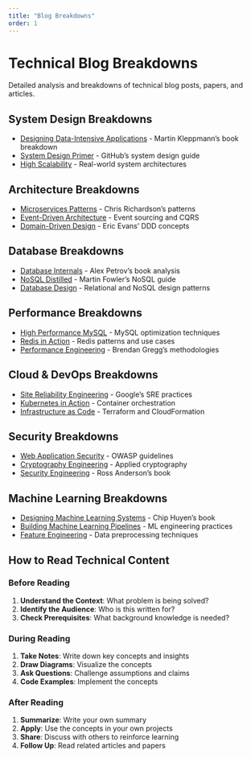 ```yaml
---
title: "Blog Breakdowns"
order: 1
---
```


# Technical Blog Breakdowns

Detailed analysis and breakdowns of technical blog posts, papers, and articles.

## System Design Breakdowns

- [Designing Data-Intensive Applications](designing-data-intensive.qmd) - Martin Kleppmann's book breakdown
- [System Design Primer](system-design-primer.qmd) - GitHub's system design guide
- [High Scalability](high-scalability.qmd) - Real-world system architectures

## Architecture Breakdowns

- [Microservices Patterns](microservices-patterns.qmd) - Chris Richardson's patterns
- [Event-Driven Architecture](event-driven-architecture.qmd) - Event sourcing and CQRS
- [Domain-Driven Design](domain-driven-design.qmd) - Eric Evans' DDD concepts

## Database Breakdowns

- [Database Internals](database-internals.qmd) - Alex Petrov's book analysis
- [NoSQL Distilled](nosql-distilled.qmd) - Martin Fowler's NoSQL guide
- [Database Design](database-design.qmd) - Relational and NoSQL design patterns

## Performance Breakdowns

- [High Performance MySQL](high-performance-mysql.qmd) - MySQL optimization techniques
- [Redis in Action](redis-in-action.qmd) - Redis patterns and use cases
- [Performance Engineering](performance-engineering.qmd) - Brendan Gregg's methodologies

## Cloud & DevOps Breakdowns

- [Site Reliability Engineering](sre.qmd) - Google's SRE practices
- [Kubernetes in Action](kubernetes-in-action.qmd) - Container orchestration
- [Infrastructure as Code](infrastructure-as-code.qmd) - Terraform and CloudFormation

## Security Breakdowns

- [Web Application Security](web-security.qmd) - OWASP guidelines
- [Cryptography Engineering](cryptography.qmd) - Applied cryptography
- [Security Engineering](security-engineering.qmd) - Ross Anderson's book

## Machine Learning Breakdowns

- [Designing Machine Learning Systems](ml-systems.qmd) - Chip Huyen's book
- [Building Machine Learning Pipelines](ml-pipelines.qmd) - ML engineering practices
- [Feature Engineering](feature-engineering.qmd) - Data preprocessing techniques

## How to Read Technical Content

### Before Reading
1. **Understand the Context**: What problem is being solved?
2. **Identify the Audience**: Who is this written for?
3. **Check Prerequisites**: What background knowledge is needed?

### During Reading
1. **Take Notes**: Write down key concepts and insights
2. **Draw Diagrams**: Visualize the concepts
3. **Ask Questions**: Challenge assumptions and claims
4. **Code Examples**: Implement the concepts

### After Reading
1. **Summarize**: Write your own summary
2. **Apply**: Use the concepts in your own projects
3. **Share**: Discuss with others to reinforce learning
4. **Follow Up**: Read related articles and papers 